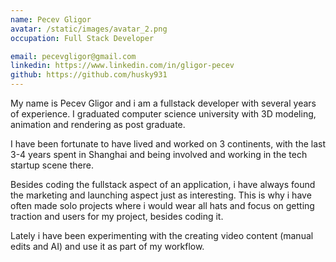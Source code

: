 ```yaml
---
name: Pecev Gligor
avatar: /static/images/avatar_2.png
occupation: Full Stack Developer

email: pecevgligor@gmail.com
linkedin: https://www.linkedin.com/in/gligor-pecev
github: https://github.com/husky931
---
```


My name is Pecev Gligor and i am a fullstack developer with several years of experience. I graduated computer science university with 3D modeling, animation and rendering as post graduate.

I have been fortunate to have lived and worked on 3 continents, with the last 3-4 years spent in Shanghai and being involved and working in the tech startup scene there.

Besides coding the fullstack aspect of an application, i have always found the marketing and launching aspect just as interesting. This is why i have often made solo projects where i would wear all hats and focus on getting traction and users for my project, besides coding it.

Lately i have been experimenting with the creating video content (manual edits and AI) and use it as part of my workflow.
